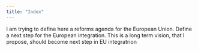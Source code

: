 ```yaml
---
title: "Index"
---
```


I am trying to define here a reforms agenda for the European Union. 
Define a next step for the European integration.
This is a long term vision, that I propose, should become next step in EU integratrion

